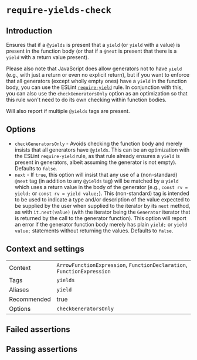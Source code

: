 # `require-yields-check`

## Introduction

Ensures that if a `@yields` is present that a `yield` (or `yield` with a
value) is present in the function body (or that if a `@next` is present that
there is a `yield` with a return value present).

Please also note that JavaScript does allow generators not to have `yield`
(e.g., with just a return or even no explicit return), but if you want to
enforce that all generators (except wholly empty ones) have a `yield` in the
function body, you can use the ESLint
[`require-yield`](https://eslint.org/docs/rules/require-yield) rule. In
conjunction with this, you can also use the `checkGeneratorsOnly` option
as an optimization so that this rule won't need to do its own checking within
function bodies.

Will also report if multiple `@yields` tags are present.

## Options

- `checkGeneratorsOnly` - Avoids checking the function body and merely insists
    that all generators have `@yields`. This can be an optimization with the
    ESLint `require-yield` rule, as that rule already ensures a `yield` is
    present in generators, albeit assuming the generator is not empty).
    Defaults to `false`.
- `next` - If `true`, this option will insist that any use of a (non-standard)
    `@next` tag (in addition to any `@yields` tag) will be matched by a `yield`
    which uses a return value in the body of the generator (e.g.,
    `const rv = yield;` or `const rv = yield value;`). This (non-standard)
    tag is intended to be used to indicate a type and/or description of
    the value expected to be supplied by the user when supplied to the iterator
    by its `next` method, as with `it.next(value)` (with the iterator being
    the `Generator` iterator that is returned by the call to the generator
    function). This option will report an error if the generator function body
    merely has plain `yield;` or `yield value;` statements without returning
    the values. Defaults to `false`.

## Context and settings

|||
|---|---|
|Context|`ArrowFunctionExpression`, `FunctionDeclaration`, `FunctionExpression`|
|Tags|`yields`|
|Aliases|`yield`|
|Recommended|true|
|Options|`checkGeneratorsOnly`|


## Failed assertions

<Assertions rule="requireYieldsCheck" />

## Passing assertions

<Assertions rule="requireYieldsCheck" passing />

